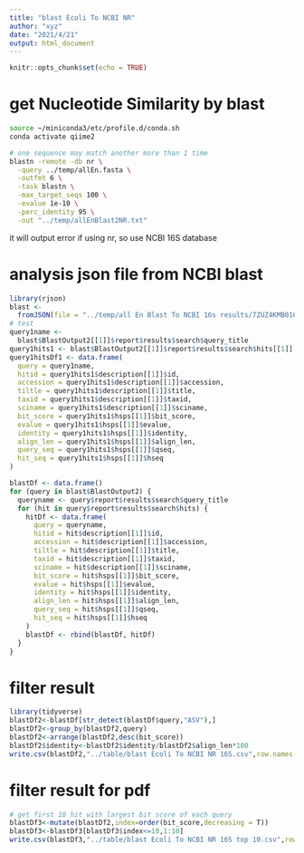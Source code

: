 ```yaml
---
title: "blast Ecoli To NCBI NR"
author: "xyz"
date: "2021/4/21"
output: html_document
---
```


```r
knitr::opts_chunk$set(echo = TRUE)
```

# get Nucleotide Similarity by blast

```bash
source ~/miniconda3/etc/profile.d/conda.sh
conda activate qiime2

# one sequence may match another more than 1 time
blastn -remote -db nr \
  -query ../temp/allEn.fasta \
  -outfmt 6 \
  -task blastn \
  -max_target_seqs 100 \
  -evalue 1e-10 \
  -perc_identity 95 \
  -out "../temp/allEnBlast2NR.txt"
```

it will output error if using nr, so use NCBI 16S database

# analysis json file from NCBI blast

```r
library(rjson)
blast <-
  fromJSON(file = "../temp/all En Blast To NCBI 16s results/7ZUZ4KMB016-Alignment (1).json")
# test
query1name <-
  blast$BlastOutput2[[1]]$report$results$search$query_title
query1hits1 <- blast$BlastOutput2[[1]]$report$results$search$hits[[1]]
query1hitsDf1 <- data.frame(
  query = query1name,
  hitid = query1hits1$description[[1]]$id,
  accession = query1hits1$description[[1]]$accession,
  tiltle = query1hits1$description[[1]]$title,
  taxid = query1hits1$description[[1]]$taxid,
  sciname = query1hits1$description[[1]]$sciname,
  bit_score = query1hits1$hsps[[1]]$bit_score,
  evalue = query1hits1$hsps[[1]]$evalue,
  identity = query1hits1$hsps[[1]]$identity,
  align_len = query1hits1$hsps[[1]]$align_len,
  query_seq = query1hits1$hsps[[1]]$qseq,
  hit_seq = query1hits1$hsps[[1]]$hseq
)

blastDf <- data.frame()
for (query in blast$BlastOutput2) {
  queryname <- query$report$results$search$query_title
  for (hit in query$report$results$search$hits) {
    hitDf <- data.frame(
      query = queryname,
      hitid = hit$description[[1]]$id,
      accession = hit$description[[1]]$accession,
      tiltle = hit$description[[1]]$title,
      taxid = hit$description[[1]]$taxid,
      sciname = hit$description[[1]]$sciname,
      bit_score = hit$hsps[[1]]$bit_score,
      evalue = hit$hsps[[1]]$evalue,
      identity = hit$hsps[[1]]$identity,
      align_len = hit$hsps[[1]]$align_len,
      query_seq = hit$hsps[[1]]$qseq,
      hit_seq = hit$hsps[[1]]$hseq
    )
    blastDf <- rbind(blastDf, hitDf)
  }
}
```

# filter result

```r
library(tidyverse)
blastDf2<-blastDf[str_detect(blastDf$query,"ASV"),]
blastDf2<-group_by(blastDf2,query)
blastDf2<-arrange(blastDf2,desc(bit_score))
blastDf2$identity<-blastDf2$identity/blastDf2$align_len*100
write.csv(blastDf2,"../table/blast Ecoli To NCBI NR 16S.csv",row.names = F)
```

# filter result for pdf

```r
# get first 10 hit with largest bit score of each query
blastDf3<-mutate(blastDf2,index=order(bit_score,decreasing = T))
blastDf3<-blastDf3[blastDf3$index<=10,1:10]
write.csv(blastDf3,"../table/blast Ecoli To NCBI NR 16S top 10.csv",row.names = F)
```


